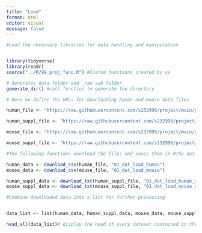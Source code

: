 ```yaml
---
title: "Load"
format: html
editor: visual
message: false
---
```


```r
#Load the necessary libraries for data handling and manipulation


library(tidyverse)
library(readr)
source("../R/99_proj_func.R") #Custom functions created by us
```

```r
# Generates data folder and _raw sub folder
generate_dir() #call function to generate the directory
```

```r
# Here we define the URLs for downloading human and mouse data files

human_file <- "https://raw.githubusercontent.com/s232996/project/main/gCSI_GRdata_v1.3.tsv/data/human.csv"

human_suppl_file <- "https://raw.githubusercontent.com/s232996/project/main/gCSI_GRdata_v1.3.tsv/data/human_suppl.txt"

mouse_file <- "https://raw.githubusercontent.com/s232996/project/main/gCSI_GRdata_v1.3.tsv/data/mouse.csv"

mouse_suppl_file <- "https://raw.githubusercontent.com/s232996/project/main/gCSI_GRdata_v1.3.tsv/data/mouse_suppl.txt"
```

```r
#The following functions download the files and saves them in #the data correct folders

human_data <- download_csv(human_file, "01_dat_load_human")
mouse_data <- download_csv(mouse_file, "01_dat_load_mouse")

human_suppl_data <- download_txt(human_suppl_file, "01_dat_load_human_suppl")
mouse_suppl_data <- download_txt(mouse_suppl_file, "01_dat_load_mouse_suppl")
```

```r
#Combine downloaded data into a list for further processing


data_list <- list(human_data, human_suppl_data, mouse_data, mouse_suppl_data)

head_all(data_list)# display the head of every dataset contained in the datalist
```

\
